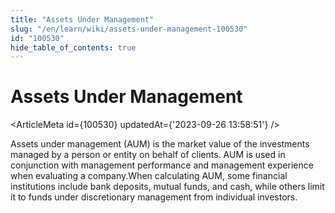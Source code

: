 ```yaml
---
title: "Assets Under Management"
slug: "/en/learn/wiki/assets-under-management-100530"
id: "100530"
hide_table_of_contents: true
---
```



# Assets Under Management

<ArticleMeta id={100530} updatedAt={'2023-09-26 13:58:51'} />
<div className='border-solid border-b border-t-0 my-4 border-[var(--ifm-color-gray-300)]' />

Assets under management (AUM) is the market value of the investments managed by a person or entity on behalf of clients. AUM is used in conjunction with management performance and management experience when evaluating a company.When calculating AUM, some financial institutions include bank deposits, mutual funds, and cash, while others limit it to funds under discretionary management from individual investors.
